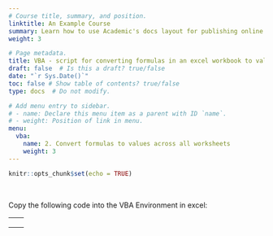 ```yaml
---
# Course title, summary, and position.
linktitle: An Example Course
summary: Learn how to use Academic's docs layout for publishing online courses, software documentation, and tutorials.
weight: 3

# Page metadata.
title: VBA - script for converting formulas in an excel workbook to values across all worksheets
draft: false  # Is this a draft? true/false
date: "`r Sys.Date()`"
toc: false # Show table of contents? true/false
type: docs  # Do not modify.

# Add menu entry to sidebar.
# - name: Declare this menu item as a parent with ID `name`.
# - weight: Position of link in menu.
menu:
  vba:
    name: 2. Convert formulas to values across all worksheets
    weight: 3
---
```


```r
knitr::opts_chunk$set(echo = TRUE)
```

<br>

<html>

<style>
p.indent {
    text-indent: 30px;
}

div.a {
  line-height:130%;
}
</style>

Copy the following code into the VBA Environment in excel:

---
<div class="a"> <p style="font-family:consolas"> <font color = blue> Sub </font color>  ConvertFormulasToValuesAllWorksheets()
<br>
<br> &nbsp;&nbsp;&nbsp;<font color = blue> Dim</font color> ws <font color=blue> As</font color>  Worksheet, rng  </font color> <font color=blue> As </font color> Range
<br> &nbsp;&nbsp;&nbsp; <font color=blue> For Each </font color> ws <font color=blue> In </font color> ActiveWorkbook.Worksheets
<br> &nbsp;&nbsp;&nbsp; <font color=blue> For Each </font color> rng <font color=blue> In </font color> ws.UsedRange
<br> &nbsp;&nbsp;&nbsp;&nbsp;&nbsp;&nbsp;&nbsp; <font color=blue> If </font color> rng.HasFormula <font color=blue> Then </font color>
<br> &nbsp;&nbsp;&nbsp;&nbsp;&nbsp;&nbsp;&nbsp; rng.Formula = rng.Value
<br> &nbsp;&nbsp;&nbsp; <font color=blue> End If </font color>
<br> &nbsp;&nbsp;&nbsp;&nbsp;&nbsp;&nbsp;&nbsp; <font color=blue> Next </font color> rng
<br> &nbsp;&nbsp;&nbsp;&nbsp;&nbsp;&nbsp;&nbsp; <font color=blue> Next </font color> ws
<br>
<br> <font color = blue> End Sub </font color> 
</p>

</div>

</html>
---